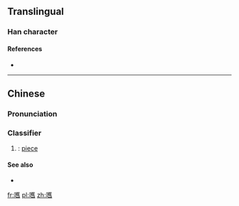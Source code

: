==Translingual==

===Han character===
{{Han char|rn=30|rad=口|as=18|sn=21|four=|canj=RTOX|ids=⿰口舊}}

====References====
* {{Han ref|kx=0214.280|hdz=10705.150|uh=56BF|ud=22207}}

----

==Chinese==
{{zh-forms}}

===Pronunciation===
{{zh-pron
|m=huò
|c=gau6
|mc=
|oc=
|ma=
|cat=cls
}}

===Classifier===
{{zh-cls}}

# {{context|Cantonese|lang=zh}} {{non-gloss definition|Classifier for pieces}}: [[piece]]

====See also====
* {{zh-l|塊}}

[[fr:嚿]]
[[pl:嚿]]
[[zh:嚿]]